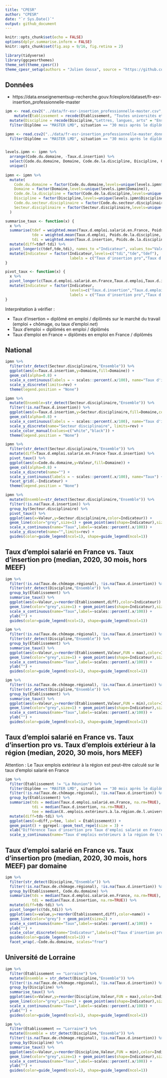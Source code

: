 ```yaml
---
title: "CPESR"
author: "CPESR"
date: "`r Sys.Date()`"
output: github_document
---
```


```r
knitr::opts_chunk$set(echo = FALSE)
options(dplyr.summarise.inform = FALSE)
knitr::opts_chunk$set(fig.asp = 9/16, fig.retina = 2)

library(tidyverse)
library(ggcpesrthemes)
theme_set(theme_cpesr())
theme_cpesr_setup(authors = "Julien Gossa", source = "https://github.com/cpesr/RFC/")
```

## Données 

- https://data.enseignementsup-recherche.gouv.fr/explore/dataset/fr-esr-insertion_professionnelle-master

```r
ipm <- read.csv2("../data/fr-esr-insertion_professionnelle-master.csv", dec='.', na.strings = c("","nd","ns","fe",".")) %>%
    mutate(Établissement = recode(Établissement, "Toutes universités et établissements assimilés" = "Toutes universités")) %>%
  mutate(Discipline = recode(Discipline,"Lettres, langues, arts" = "Ensemble Lettres, langues, arts")) %>%
  filter(Diplôme == "MASTER LMD", situation == "30 mois après le diplôme", Annee == 2020)

ipmn <- read.csv2("../data/fr-esr-insertion_professionnelle-master_donnees_nationales.csv", dec='.', na.strings = c("","nd","ns","fe",".")) %>%
  filter(Diplôme == "MASTER LMD", situation == "30 mois après le diplôme", Genre == "femmes et hommes", Année == 2020) 


levels.ipmn <- ipmn %>%
  arrange(Code.du.domaine, -Taux.d.insertion) %>%
  select(Code.du.domaine, Domaine, Code.de.la.discipline, Discipline, Code.du.secteur.disciplinaire, Secteur.disciplinaire, Taux.d.insertion) %>%
  unique()
  
ipmn <- ipmn %>%  
  mutate(
    Code.du.domaine = factor(Code.du.domaine,levels=unique(levels.ipmn$Code.du.domaine)),
    Domaine = factor(Domaine,levels=unique(levels.ipmn$Domaine)),
    Code.de.la.discipline = factor(Code.de.la.discipline,levels=unique(levels.ipmn$Code.de.la.discipline)),
    Discipline = factor(Discipline,levels=unique(levels.ipmn$Discipline)),
    Code.du.secteur.disciplinaire = factor(Code.du.secteur.disciplinaire,levels=unique(levels.ipmn$Code.du.secteur.disciplinaire)),
    Secteur.disciplinaire = factor(Secteur.disciplinaire,levels=unique(levels.ipmn$Secteur.disciplinaire))
  )

summarise_taux <- function(x) {
  x %>%
  summarise(tdef = weighted.mean(Taux.d.emploi.salarié.en.France, Poids.de.la.discipline, na.rm=TRUE),
            tde = weighted.mean(Taux.d.emploi, Poids.de.la.discipline, na.rm=TRUE),
            tdi = weighted.mean(Taux.d.insertion, Poids.de.la.discipline, na.rm=TRUE)) %>%
  mutate(diff=tdef-tdi) %>%
  pivot_longer(c(tdef,tde,tdi), names_to ="Indicateur", values_to="Valeur") %>%
  mutate(Indicateur = factor(Indicateur,levels=c("tdi","tde","tdef"),
                             labels = c("Taux d'insertion pro","Taux d'emploi","Taux d'emploi salarié en France"))) 
}

pivot_taux <- function(x) {
  x %>%
  pivot_longer(c(Taux.d.emploi.salarié.en.France,Taux.d.emploi,Taux.d.insertion), names_to ="Indicateur", values_to="Valeur") %>%
  mutate(Indicateur = factor(Indicateur,
                             levels=c("Taux.d.insertion","Taux.d.emploi","Taux.d.emploi.salarié.en.France"),
                             labels = c("Taux d'insertion pro","Taux d'emploi","Taux d'emploi salarié en France")))
}
```


Interprétation à vérifier : 

- Taux d'insertion = diplômé en emploi / diplômés sur le marché du travail (emploi + chômage, ou taux d'emploi *net*)
- Taux d'emploi = diplômés en emploi / diplômés 
- Taux d'emploi en France = diplômés en emploi en France / diplômés 

## National

```r
ipmn %>%
  filter(str_detect(Secteur.disciplinaire,"Ensemble")) %>%
  ggplot(aes(x=Taux.d.insertion,y=Domaine,fill=Domaine)) +
  geom_col(alpha=0.8) +
  scale_x_continuous(labels = ~ scales::percent(.x/100), name="Taux d'insertion") +
  scale_y_discrete(limits=rev) +
  theme(legend.position = "None")
```

```r
ipmn %>%
  mutate(Ensemble=str_detect(Secteur.disciplinaire,"Ensemble")) %>%
  filter(!is.na(Taux.d.insertion)) %>%
  ggplot(aes(x=Taux.d.insertion,y=Secteur.disciplinaire,fill=Domaine,color=Ensemble)) +
  geom_col(alpha=0.8) +
  scale_x_continuous(labels = ~ scales::percent(.x/100), name="Taux d'insertion") +
  scale_y_discrete(name="Secteur disciplinaire", limits=rev) +
  scale_color_manual(values=c("white","black")) +
  theme(legend.position = "None")
```


```r
ipmn %>%
  filter(str_detect(Secteur.disciplinaire,"Ensemble")) %>% 
  mutate(diff=Taux.d.emploi.salarié.en.France-Taux.d.insertion) %>%
  pivot_taux() %>%
  ggplot(aes(x=Code.du.domaine,y=Valeur,fill=Domaine)) +
  geom_col(alpha=0.8) +
  scale_x_discrete(name="") +
  scale_y_continuous(labels = ~ scales::percent(.x/100), name="Taux") +
  facet_grid(.~Indicateur) +
  theme(legend.position = "None")
```



```r
ipmn %>%
  mutate(Ensemble=str_detect(Secteur.disciplinaire,"Ensemble")) %>%
  filter(!is.na(Taux.d.insertion)) %>%
  group_by(Secteur.disciplinaire) %>%
  pivot_taux() %>%
  ggplot(aes(x=Valeur,y=Secteur.disciplinaire,color=Indicateur)) +
  geom_line(color="grey",size=1) + geom_point(aes(shape=Indicateur),size=2) +
  scale_x_continuous(name="Taux",label=~scales::percent(.x/100)) +
  scale_y_discrete(name="",limits=rev) +
  guides(color=guide_legend(ncol=1), shape=guide_legend(ncol=1))
```



## Taux d'emploi salarié en France vs. Taux d'insertion pro (median, 2020, 30 mois, hors MEEF)

```r
ipm %>%
  filter(!is.na(Taux.de.chômage.régional), !is.na(Taux.d.insertion)) %>%
  filter(str_detect(Discipline,"Ensemble")) %>%
  group_by(Établissement) %>%
  summarise_taux() %>%
  ggplot(aes(x=Valeur,y=reorder(Établissement,diff),color=Indicateur)) +
  geom_line(color="grey",size=1) + geom_point(aes(shape=Indicateur),size=2) +
  scale_x_continuous(name="Taux",label=~scales::percent(.x/100)) +
  ylab("") +
  guides(color=guide_legend(ncol=1), shape=guide_legend(ncol=1))
```

```r
ipm %>%
  filter(!is.na(Taux.de.chômage.régional), !is.na(Taux.d.insertion)) %>%
  filter(str_detect(Discipline,"Ensemble")) %>%
  group_by(Établissement) %>%
  summarise_taux() %>%
  ggplot(aes(x=Valeur,y=reorder(Établissement,Valeur,FUN = max),color=Indicateur)) +
  geom_line(color="grey",size=1) + geom_point(aes(shape=Indicateur),size=2) +
  scale_x_continuous(name="Taux",label=~scales::percent(.x/100)) +
  ylab("") +
  guides(color=guide_legend(ncol=1), shape=guide_legend(ncol=1))
```

```r
ipm %>%
  filter(!is.na(Taux.de.chômage.régional), !is.na(Taux.d.insertion)) %>%
  filter(str_detect(Discipline,"Ensemble")) %>%
  group_by(Établissement) %>%
  summarise_taux() %>%
  ggplot(aes(x=Valeur,y=reorder(Établissement,Valeur,FUN = min),color=Indicateur)) +
  geom_line(color="grey",size=1) + geom_point(aes(shape=Indicateur),size=2) +
  scale_x_continuous(name="Taux",label=~scales::percent(.x/100)) +
  ylab("") +
  guides(color=guide_legend(ncol=1), shape=guide_legend(ncol=1))
```

## Taux d'emploi salarié en France vs. Taux d'insertion pro vs. Taux d'emplois extérieur à la région (median, 2020, 30 mois, hors MEEF)

Attention : Le Taux emplois extérieur à la région est peut-être calculé sur le taux d'emploi salarié en France

```r
ipm %>%
  filter(Établissement != "La Réunion") %>%
  filter(Diplôme == "MASTER LMD", situation == "30 mois après le diplôme", Annee == 2020) %>%
  filter(!is.na(Taux.de.chômage.régional), !is.na(Taux.d.insertion)) %>%
  group_by(Établissement) %>%
  summarize(tds = median(Taux.d.emploi.salarié.en.France, na.rm=TRUE),
            tdi = median(Taux.d.insertion, na.rm=TRUE),
            tee = median(X..emplois.extérieurs.à.la.région.de.l.université,na.rm=TRUE)) %>%
  mutate(diff=tds-tdi) %>%
  ggplot(aes(x=diff,y=tee, label = Établissement)) +
  geom_point() + ggrepel::geom_text_repel(size = 3) +
  xlab("Différence Taux d'insertion pro Taux d'emploi salarié en France") +
  scale_y_continuous(name="Taux d'emplois extérieurs à la région de l'université", label=~scales::percent(.x/100))

```



## Taux d'emploi salarié en France vs. Taux d'insertion pro (median, 2020, 30 mois, hors MEEF) par domaine

```r
ipm %>%
  filter(str_detect(Discipline,"Ensemble")) %>%
  filter(!is.na(Taux.de.chômage.régional), !is.na(Taux.d.insertion)) %>%
  group_by(Établissement, Code.du.domaine) %>%
  summarize(tds = median(Taux.d.emploi.salarié.en.France, na.rm=TRUE),
            tdi = median(Taux.d.insertion, na.rm=TRUE)) %>%
  mutate(diff=tds-tdi) %>%
  pivot_longer(c(tds,tdi)) %>%
  ggplot(aes(x=value,y=reorder(Établissement,diff),color=name)) +
  geom_line(color="grey") + geom_point(size=2) +
  scale_x_continuous(name="Taux",label=~scales::percent(.x/100)) +
  ylab("") +
  scale_color_discrete(name="Indicateur",labels=c("Taux d'insertion pro","Taux d'emploi salarié en France")) +
  guides(color=guide_legend(ncol=1)) +
  facet_wrap(.~Code.du.domaine, scales="free")
```

## Université de Lorraine

```r
ipm %>%
  filter(Établissement == "Lorraine") %>%
  mutate(Ensemble = str_detect(Discipline,"Ensemble")) %>%
  filter(!is.na(Taux.de.chômage.régional), !is.na(Taux.d.insertion)) %>%
  group_by(Discipline) %>%
  summarise_taux() %>%
  ggplot(aes(x=Valeur,y=reorder(Discipline,Valeur,FUN = max),color=Indicateur)) +
  geom_line(color="grey",size=1) + geom_point(aes(shape=Indicateur),size=2) +
  scale_x_continuous(name="Taux",label=~scales::percent(.x/100)) +
  ylab("") +
  guides(color=guide_legend(ncol=1), shape=guide_legend(ncol=1))
```

```r
ipm %>%
  filter(Établissement == "Lorraine") %>%
  mutate(Ensemble = str_detect(Discipline,"Ensemble")) %>%
  filter(!is.na(Taux.de.chômage.régional), !is.na(Taux.d.insertion)) %>%
  group_by(Discipline) %>%
  summarise_taux() %>%
  ggplot(aes(x=Valeur,y=reorder(Discipline,Valeur,FUN = min),color=Indicateur)) +
  geom_line(color="grey",size=1) + geom_point(aes(shape=Indicateur),size=2) +
  scale_x_continuous(name="Taux",label=~scales::percent(.x/100)) +
  ylab("") +
  guides(color=guide_legend(ncol=1), shape=guide_legend(ncol=1))
```